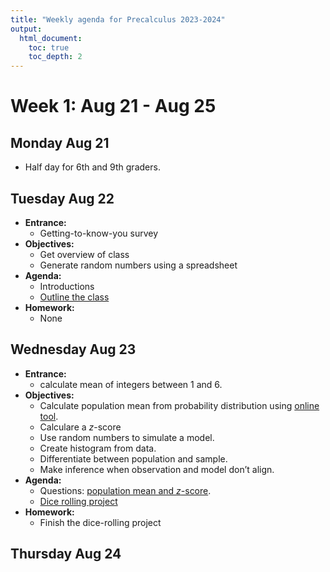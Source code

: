 ```yaml
---
title: "Weekly agenda for Precalculus 2023-2024"
output:
  html_document:
    toc: true
    toc_depth: 2
---
```


# Week 1: Aug 21 - Aug 25

## Monday Aug 21

* Half day for 6th and 9th graders.

## Tuesday Aug 22

* **Entrance:** 
  * Getting-to-know-you survey
* **Objectives:** 
  * Get overview of class
  * Generate random numbers using a spreadsheet
* **Agenda:** 
  * Introductions
  * [Outline the class](https://chadworley.github.io/precalculus/unit_00_overview/slides_01/slides_01.pdf){target="_blank"}
* **Homework:**
  * None
  
## Wednesday Aug 23

* **Entrance:** 
  * calculate mean of integers between 1 and 6.
* **Objectives:** 
  * Calculate population mean from probability distribution using [online tool](https://chadworley.github.io/cltsim.html){target="_blank"}.
  * Calculare a $z$-score
  * Use random numbers to simulate a model.
  * Create histogram from data.
  * Differentiate between population and sample.
  * Make inference when observation and model don't align.
* **Agenda:** 
  * Questions: [population mean and $z$-score](https://chadworley.github.io/precalculus/unit_01_stats/week_01/002_practice/outcanvas/002_shared1.html){target="_blank"}.
  * [Dice rolling project](https://chadworley.github.io/precalculus/unit_01_stats/week_01/002_dice-rolling_project/002_dice-rolling_project.pdf){target="_blank"}
* **Homework:**
  * Finish the dice-rolling project
  
## Thursday Aug 24


  
